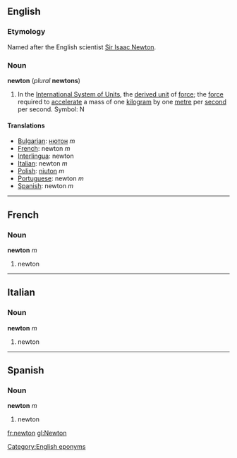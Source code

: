 {{wikipedia}}
==English==
===Etymology===
Named after the English scientist [[w:Isaac_Newton|Sir Isaac Newton]].

===Noun===
'''newton''' (''plural'' '''newtons''')

#In the [[SI|International System of Units]], the [[Wiktionary_Appendix:SI_units|derived unit]] of [[force]]; the [[force]] required to [[accelerate]] a mass of one [[kilogram]] by one [[metre]] per [[second]] per second.  Symbol: N


====Translations====

*[[Bulgarian]]: [[нютон]] ''m''
*[[French]]: newton ''m''
*[[Interlingua]]: newton
*[[Italian]]: newton ''m''
*[[Polish]]: [[niuton]] ''m''
*[[Portuguese]]: newton ''m''
*[[Spanish]]: newton ''m''

----
==French==
===Noun===
'''newton''' ''m''


#newton

----
==Italian==
===Noun===
'''newton''' ''m''

#newton

----
==Spanish==
===Noun===
'''newton''' ''m''

#newton

[[Category:English eponyms]]<!--SOED-->
[[fr:newton]]
[[gl:Newton]]